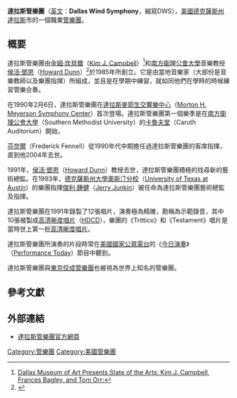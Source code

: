 {{Link style|time=2015-12-13T15:42:18+00:00}}
'''達拉斯管樂團'''（[[英文|英文]]：'''Dallas Wind Symphony'''，縮寫DWS），[[美國|美國]][[德克薩斯州|德克薩斯州]][[達拉斯|達拉斯]]市的一個職業[[管樂團|管樂團]]。

==概要==
達拉斯管樂團由[[金姆·坎貝爾|金姆·坎貝爾]]（[[:en:Kim_J._Campbell|Kim J. Campbell]]）<ref>[https://dfw.daybooknetwork.com/story/2009-12-16/27981-state-of-the-art-lecture Dallas Museum of Art Presents State of the Arts: Kim J. Campbell, Frances Bagley, and Tom Orr:]{{Dead link|date=2020年1月 |bot=InternetArchiveBot |fix-attempted=yes }}</ref>和[[南方衛理公會大學|南方衛理公會大學]]音樂教授[[侯活·鄧恩|侯活·鄧恩]]（[[:en:Howard_Dunn|Howard Dunn]]）<ref>{{Cite web |url=http://www.pbmalpha.org/pbmhalloffamebio.php?HOF_Number=057 |title=Phi Beta Mu - Alpha Chapter: |access-date=2012-12-18 |archive-date=2019-10-16 |archive-url=https://web.archive.org/web/20191016002902/https://www.pbmalpha.org/pbmhalloffamebio.php?HOF_Number=057 |dead-url=no }}</ref>於1985年所創立。它是由當地音樂家（大部份是音樂教師以及樂團指揮）所組成，並且是在學期中練習，就如同他們在學時的時候練習管樂合奏。

在1990年2月6日，達拉斯管樂團在[[達拉斯|達拉斯]][[麥耶生交響樂中心|麥耶生交響樂中心]]（[[:en:Morton_H._Meyerson_Symphony_Center|Morton H. Meyerson Symphony Center]]）首次登場。達拉斯管樂團第一個樂季是在[[南方衛理公會大學|南方衛理公會大學]]（Southern Methodist University）的[[卡魯夫堂|卡魯夫堂]]（Caruth Auditorium）開始，

[[芬奈爾|芬奈爾]]（Frederick Fennell）從1990年代中期擔任過達拉斯管樂團的客席指揮，直到他2004年去世。

1991年，[[侯活·鄧恩|侯活·鄧恩]]（[[:en:Howard_Dunn|Howard Dunn]]）教授去世，達拉斯管樂團積極的找尋新的藝術總監。在1993年，[[德克薩斯州大學奧斯汀分校|德克薩斯州大學奧斯汀分校]]（[[:en:University_of_Texas_at_Austin|University of Texas at Austin]]）的樂團指揮[[傑利·鍾健|傑利·鍾健]]（[[:en:Jerry_Junkin|Jerry Junkin]]）被任命為達拉斯管樂團藝術總監及指揮。

達拉斯管樂團在1991年錄製了12張唱片，演奏極為精確，勘稱為示範錄音，其中10張被製成[[高清晰度唱片|高清晰度唱片]]（[[:en:High_Definition_Compatible_Digital|HDCD]]），樂團的《Trittico》和《Testament》唱片是當時世上第一批[[高清晰度唱片|高清晰度唱片]]。

達拉斯管樂團所演奏的片段時常在[[美國|美國]][[National_Public_Radio|國家公眾電台]]的《[[今日演奏|今日演奏]]》（[[:en:Performance_Today|Performance Today]]）節目中聽到。

達拉斯管樂團與[[東京佼成管樂團|東京佼成管樂團]]也被視為世界上知名的管樂團。

==參考文獻==
{{Reflist}}

==外部連結==
* [http://www.dws.org 達拉斯管樂團官方網頁] {{Wayback|url=http://www.dws.org/ |date=20170908204631 }}


{{Authority control}}
[[Category:管樂團|Category:管樂團]]
[[Category:美國管樂團|Category:美國管樂團]]